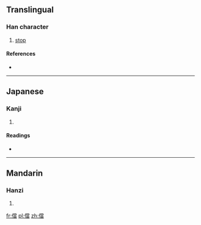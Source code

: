 ==Translingual==

===Han character===
{{Han char|rn=9|rad=人|as=13|sn=15|four=2926<sub>6</sub>|canj=人火月田 (OFBW)}}

# [[stop]]

====References====
* {{Han ref|kx=0119.020|dkj=01180|dj=0252.030|hdz=10224.130|uh=5105|ud=20741|bh=BBFD|bd=48125}}

----

==Japanese==

===Kanji===
{{ja-kanji|grade=|rs=人13}}

# {{defn|Japanese|sort=人13}}

====Readings====
* {{ja-readings|on=[[とう]] (tō)|kun=[[おわる]] (owaru), [[とまる]] (tomaru), [[あたりまえでるい]] (atarimaederui)}}

----

==Mandarin==

===Hanzi===
{{cmn-hanzi|pin=[[dāng]] ([[dang1]])|wg=tang<sup>1</sup>}}

# {{defn|Mandarin|sort=人13}}

[[fr:儅]]
[[pl:儅]]
[[zh:儅]]